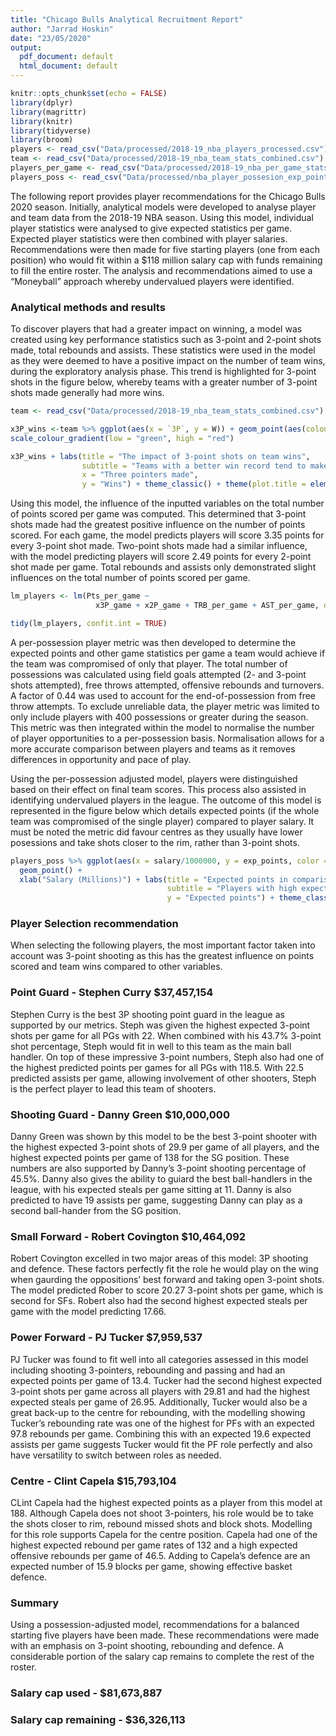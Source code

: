 ```yaml
---
title: "Chicago Bulls Analytical Recruitment Report"
author: "Jarrad Hoskin"
date: "23/05/2020"
output:
  pdf_document: default
  html_document: default
---
```

```r
knitr::opts_chunk$set(echo = FALSE)
library(dplyr)
library(magrittr)
library(knitr)
library(tidyverse)
library(broom)
players <- read_csv("Data/processed/2018-19_nba_players_processed.csv")
team <- read_csv("Data/processed/2018-19_nba_team_stats_combined.csv")
players_per_game <- read_csv("Data/processed/2018-19_nba_per_game_stats_processed.csv")
players_poss <- read_csv("Data/processed/nba_player_possesion_exp_points.csv")
```
The following report provides player recommendations for the Chicago Bulls 2020 season. Initially, analytical models were developed to analyse player and team data from the 2018-19 NBA season. Using this model, individual player statistics were analysed to give expected statistics per game. Expected player statistics were then combined with player salaries. Recommendations were then made for five starting players (one from each position) who would fit within a $118 million salary cap with funds remaining to fill the entire roster. The analysis and recommendations aimed to use a "Moneyball" approach whereby undervalued players were identified. 

### Analytical methods and results ###
To discover players that had a greater impact on winning, a model was created using key performance statistics such as 3-point and 2-point shots made, total rebounds and assists. These statistics were used in the model as they were deemed to have a positive impact on the number of team wins, during the exploratory analysis phase. This trend is highlighted for 3-point shots in the figure below, whereby teams with a greater number of 3-point shots made generally had more wins. 

```r
team <- read_csv("Data/processed/2018-19_nba_team_stats_combined.csv")

x3P_wins <-team %>% ggplot(aes(x = `3P`, y = W)) + geom_point(aes(colour = W)) + 
scale_colour_gradient(low = "green", high = "red")

x3P_wins + labs(title = "The impact of 3-point shots on team wins",
                subtitle = "Teams with a better win record tend to make more 3-point shots",
                x = "Three pointers made",
                y = "Wins") + theme_classic() + theme(plot.title = element_text(size = 11, face = "bold"))
```

Using this model, the influence of the inputted variables on the total number of points scored per game was computed. This determined that 3-point shots made had the greatest positive influence on the number of points scored. For each game, the model predicts players will score 3.35 points for every 3-point shot made. Two-point shots made had a similar influence, with the model predicting players will score 2.49 points for every 2-point shot made per game. Total rebounds and assists only demonstrated slight influences on the total number of points scored per game. 

```r
lm_players <- lm(Pts_per_game ~ 
                   x3P_game + x2P_game + TRB_per_game + AST_per_game, data = players_per_game)

tidy(lm_players, confit.int = TRUE)
```
A per-possession player metric was then developed to determine the expected points and other game statistics per game a team would achieve if the team was compromised of only that player. The total number of possessions was calculated using field goals attempted (2- and 3-point shots attempted), free throws attempted, offensive rebounds and turnovers. A factor of 0.44 was used to account for the end-of-possession from free throw attempts. To exclude unreliable data, the player metric was limited to only include players with 400 possessions or greater during the season. This metric was then integrated within the model to normalise the number of player opportunities to a per-possession basis. Normalisation allows for a more accurate comparison between players and teams as it removes differences in opportunity and pace of play. 

Using the per-possession adjusted model, players were distinguished based on their effect on final team scores. This process also assisted in identifying undervalued players in the league. The outcome of this model is represented in the figure below which details expected points (if the whole team was compromised of the single player) compared to player salary. It must be noted the metric did favour centres as they usually have lower posessions and take shots closer to the rim, rather than 3-point shots. 

```r

players_poss %>% ggplot(aes(x = salary/1000000, y = exp_points, color = Pos)) + 
  geom_point() +
  xlab("Salary (Millions)") + labs(title = "Expected points in comparison to salary",
                                   subtitle = "Players with high expected points are not always highly paid",
                                   y = "Expected points") + theme_classic() + theme(plot.title = element_text(size = 11, face = "bold"))

```

### Player Selection recommendation ###
When selecting the following players, the most important factor taken into account was 3-point shooting as this has the greatest influence on points scored and team wins compared to other variables.   

### Point Guard - Stephen Curry $37,457,154 ###
Stephen Curry is the best 3P shooting point guard in the league as supported by our metrics. Steph was given the highest expected 3-point shots per game for all PGs with 22. When combined with his 43.7% 3-point shot percentage, Steph would fit in well to this team as the main ball handler. On top of these impressive 3-point numbers, Steph also had one of the highest predicted points per games for all PGs with 118.5. With 22.5 predicted assists per game, allowing involvement of other shooters, Steph is the perfect player to lead this team of shooters. 

### Shooting Guard - Danny Green $10,000,000  ###
Danny Green was shown by this model to be the best 3-point shooter with the highest expected 3-point shots of 29.9 per game of all players, and the highest expected points per game of 138 for the SG position. These numbers are also supported by Danny's 3-point shooting percentage of 45.5%. Danny also gives the ability to guiard the best ball-handlers in the league, with his expected steals per game sitting at 11. Danny is also predicted to have 19 assists per game, suggesting Danny can play as a second ball-hander from the SG position. 

### Small Forward - Robert Covington $10,464,092 ###
Robert Covington excelled in two major areas of this model: 3P shooting and defence. These factors perfectly fit the role he would play on the wing when gaurding the oppositions' best forward and taking open 3-point shots. The model predicted Rober to score 20.27 3-point shots per game, which is second for SFs. Robert also had the second highest expected steals per game with the model predicting 17.66.  

### Power Forward - PJ Tucker $7,959,537 ###
PJ Tucker was found to fit well into all categories assessed in this model including shooting 3-pointers, rebounding and passing and had an expected points per game of 13.4. Tucker had the second highest expected 3-point shots per game across all players with 29.81 and had the highest expected steals per game of 26.95. Additionally, Tucker would also be a great back-up to the centre for rebounding, with the modelling showing Tucker's rebounding rate was one of the highest for PFs with an expected 97.8 rebounds per game. Combining this with an expected 19.6 expected assists per game suggests Tucker would fit the PF role perfectly and also have versatility to switch between roles as needed. 

### Centre - Clint Capela $15,793,104 
CLint Capela had the highest expected points as a player from this model at 188. Although Capela does not shoot 3-pointers, his role would be to take the shots closer to rim, rebound missed shots and block shots. Modelling for this role supports Capela for the centre position. Capela had one of the highest expected rebound per game rates of 132 and a high expected offensive rebounds per game of 46.5. Adding to Capela's defence are an expected number of 15.9 blocks per game, showing effective basket defence.  

### Summary ###
Using a possession-adjusted model, recommendations for a balanced starting five players have been made. These recommendations were made with an emphasis on 3-point shooting, rebounding and defence. A considerable portion of the salary cap remains to complete the rest of the roster. 

### Salary cap used - $81,673,887 ###
### Salary cap remaining - $36,326,113 ###

